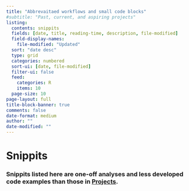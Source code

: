 ```yaml
---
title: "Abbrevaitaed workflows and small code blocks"
#subtitle: "Past, current, and aspiring projects"
listing:
  contents: snippits
  fields: [date, title, reading-time, description, file-modified]
  field-display-names:
    file-modified: "Updated"
  sort: "date desc"
  type: grid
  categories: numbered
  sort-ui: [date, file-modified]
  filter-ui: false
  feed: 
    categories: R
    items: 10
  page-size: 10
page-layout: full
title-block-banner: true
comments: false
date-format: medium
author: ""
date-modified: ""
---
```


# [Snippits]{.third-color}
### Snippits listed here are one-off analyses and less developed code examples than those in [Projects](/pindex). 